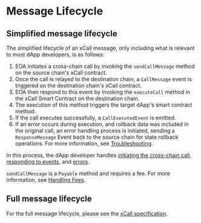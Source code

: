 # Message Lifecycle

## Simplified message lifecycle

The simplified lifecycle of an xCall message, only including what is relevant to most dApp developers, is as follows:

1. EOA initiates a cross-chain call by invoking the ```sendCallMessage``` method on the source chain's xCall contract.
2. Once the call is relayed to the destination chain, a ```CallMessage``` event is triggered on the destination chain's xCall contract.
3. EOA then respond to this event by invoking the ```executeCall``` method in the xCall Smart Contract on the destination chain.
4. The execution of this method triggers the target dApp's smart contract method.
5. If the call executes successfully, a ```CallExecutedEvent``` is emitted.
6. If an error occurs during execution, and rollback data was included in the original call, an error handling process is initiated, sending a ```ResponseMessage``` Event back to the source chain for state rollback operations. For more information, see [Troubleshooting](/guides/error-handling).

In this process, the dApp developer handles [initiating the cross-chain call](/quickstart/sending-a-message-with-xcall), [responding to events](/guides/receiving-a-message), and [errors](/guides/error-handling).

```sendCallMessage``` is a ```Payable``` method and requires a fee. For more information, see [Handling Fees](/explanations/fees).

## Full message lifecycle

For the full message lifecycle, please see the [xCall specification](https://github.com/icon-project/IIPs/blob/master/IIPS/iip-52.md).